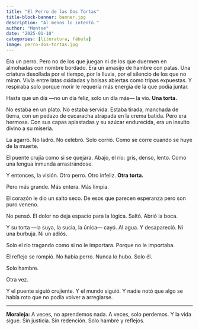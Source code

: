 ```yaml
---
title: "El Perro de las Dos Tortas"
title-block-banner: banner.jpg
description: "Al menos lo intentó."
author: "Montse"
date: "2025-01-10"
categories: [literatura, fábula]
image: perro-dos-tortas.jpg
---
```


Era un perro.
Pero no de los que juegan ni de los que duermen en almohadas con nombre bordado.
Era un amasijo de hambre con patas.
Una criatura desollada por el tiempo, por la lluvia, por el silencio de los que no miran.
Vivía entre latas oxidadas y bolsas abiertas como tripas expuestas.
Y respiraba solo porque morir le requería más energía de la que podía juntar.

Hasta que un día —no un día feliz, solo un día más— la vio.
**Una torta.**

No estaba en un plato. No estaba servida.
Estaba tirada, manchada de tierra, con un pedazo de cucaracha atrapada en la crema batida.
Pero era hermosa.
Con sus capas aplastadas y su azúcar endurecida, era un insulto divino a su miseria.

La agarró. No ladró. No celebró. Solo corrió.
Como se corre cuando se huye de la muerte.

El puente crujía como si se quejara. Abajo, el río: gris, denso, lento.
Como una lengua inmunda arrastrándose.

Y entonces, la visión.
Otro perro.
Otro infeliz.
**Otra torta.**

Pero más grande.
Más entera.
Más limpia.

El corazón le dio un salto seco. De esos que parecen esperanza pero son puro veneno.

No pensó.
El dolor no deja espacio para la lógica.
Saltó.
Abrió la boca.

Y su torta —la suya, la sucia, la única—
cayó.
Al agua.
Y desapareció.
Ni una burbuja. Ni un adiós.

Solo el río tragando como si no le importara. Porque no le importaba.

El reflejo se rompió.
No había perro.
Nunca lo hubo.
Solo él.

Solo hambre.

Otra vez.

Y el puente siguió crujiente.
Y el mundo siguió.
Y nadie notó que algo se había roto que no podía volver a arreglarse.

---

**Moraleja:**
A veces, no aprendemos nada.
A veces, solo perdemos.
Y la vida sigue.
Sin justicia. Sin redención.
Solo hambre y reflejos.